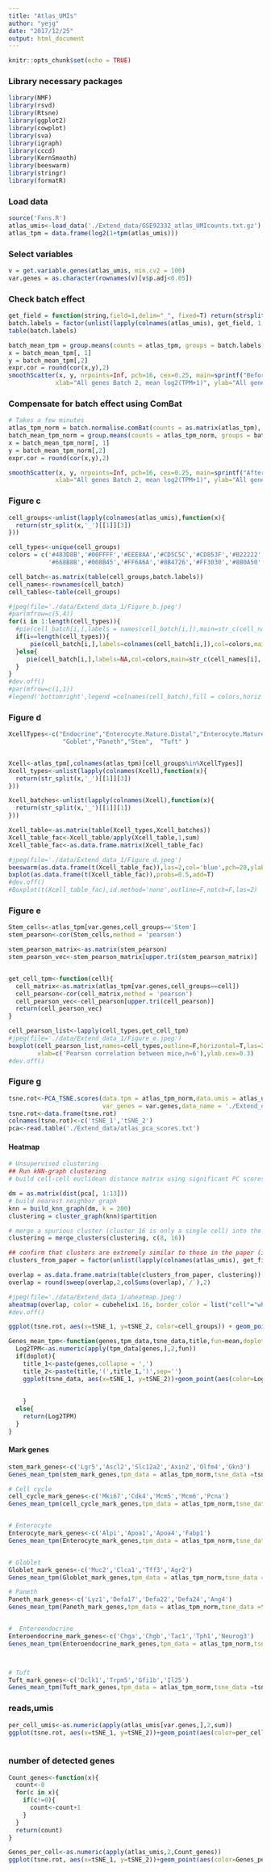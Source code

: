 ```yaml
---
title: "Atlas_UMIs"
author: "yejg"
date: "2017/12/25"
output: html_document
---
```


```r
knitr::opts_chunk$set(echo = TRUE)
```

### Library necessary packages
```r
library(NMF)
library(rsvd)
library(Rtsne)
library(ggplot2)
library(cowplot)
library(sva)
library(igraph)
library(cccd)
library(KernSmooth)
library(beeswarm)
library(stringr)
library(formatR)
```

### Load data
```r
source('Fxns.R')
atlas_umis<-load_data('./Extend_data/GSE92332_atlas_UMIcounts.txt.gz')
atlas_tpm = data.frame(log2(1+tpm(atlas_umis)))
```

### Select variables
```r
v = get.variable.genes(atlas_umis, min.cv2 = 100)
var.genes = as.character(rownames(v)[v$p.adj<0.05])
```


### Check batch effect
```r
get_field = function(string,field=1,delim="_", fixed=T) return(strsplit(string,delim, fixed=fixed)[[1]][field])
batch.labels = factor(unlist(lapply(colnames(atlas_umis), get_field, 1,"_")))
table(batch.labels)

```
```r
batch_mean_tpm = group.means(counts = atlas_tpm, groups = batch.labels)
x = batch_mean_tpm[, 1]
y = batch_mean_tpm[,2]
expr.cor = round(cor(x,y),2)
smoothScatter(x, y, nrpoints=Inf, pch=16, cex=0.25, main=sprintf("Before batch correction, correlation between \ntwo illustrative batches is %s", expr.cor),
             xlab="All genes Batch 2, mean log2(TPM+1)", ylab="All genes Batch  1, mean log2(TPM+1)")

```


### Compensate for batch effect using ComBat
```r
# Takes a few minutes
atlas_tpm_norm = batch.normalise.comBat(counts = as.matrix(atlas_tpm), batch.groups = batch.labels)
batch_mean_tpm_norm = group.means(counts = atlas_tpm_norm, groups = batch.labels)
x = batch_mean_tpm_norm[, 1]
y = batch_mean_tpm_norm[,2]
expr.cor = round(cor(x,y),2)

smoothScatter(x, y, nrpoints=Inf, pch=16, cex=0.25, main=sprintf("After batch correction, correlation between \ntwo illustrative batches is %s", expr.cor),
             xlab="All genes Batch 2, mean log2(TPM+1)", ylab="All genes Batch  1, mean log2(TPM+1)")

```

###  Figure c
```r
cell_groups<-unlist(lapply(colnames(atlas_umis),function(x){
  return(str_split(x,'_')[[1]][3])
}))

cell_types<-unique(cell_groups)
colors = c('#483D8B','#00FFFF','#EEE8AA','#CD5C5C','#CD853F','#B22222','#CDC9C9','#7CFC00',
           '#668B8B','#008B45','#FF6A6A','#8B4726','#FF3030','#8B0A50','#4F4F4F')

cell_batch<-as.matrix(table(cell_groups,batch.labels))
cell_names<-rownames(cell_batch)
cell_tables<-table(cell_groups)

#jpeg(file='./data/Extend_data_1/Figure_b.jpeg')
#par(mfrow=c(5,4))
for(i in 1:length(cell_types)){
  #pie(cell_batch[i,],labels = names(cell_batch[i,]),main=str_c(cell_names[i],'(n=',cell_tables[i],')'))
  if(i==length(cell_types)){
      pie(cell_batch[i,],labels=colnames(cell_batch[i,]),col=colors,main=str_c(cell_names[i],'(n=',cell_tables[i],')'))
  }else{
     pie(cell_batch[i,],labels=NA,col=colors,main=str_c(cell_names[i],'(n=',cell_tables[i],')'))
  }
}
#dev.off()
#par(mfrow=c(1,1))
#legend('bottomright',legend =colnames(cell_batch),fill = colors,horiz = TRUE)  # not good ,will try more

```

###  Figure d
```r
XcellTypes<-c("Endocrine","Enterocyte.Mature.Distal","Enterocyte.Mature.Proximal",
               "Goblet","Paneth","Stem",  "Tuft" )


Xcell<-atlas_tpm[,colnames(atlas_tpm)[cell_groups%in%XcellTypes]]
Xcell_types<-unlist(lapply(colnames(Xcell),function(x){
  return(str_split(x,'_')[[1]][3])
}))

Xcell_batches<-unlist(lapply(colnames(Xcell),function(x){
  return(str_split(x,'_')[[1]][1])
}))

Xcell_table<-as.matrix(table(Xcell_types,Xcell_batches))
Xcell_table_fac<-Xcell_table/apply(Xcell_table,1,sum)
Xcell_table_fac<-as.data.frame.matrix(Xcell_table_fac)

#jpeg(file='./data/Extend_data_1/Figure_d.jpeg')
beeswarm(as.data.frame(t(Xcell_table_fac)),las=2,col='blue',pch=20,ylab=c('Factions of cells'))  #,col = as.numeric(as.factor(rownames(Xcell_table_fac))))
bxplot(as.data.frame(t(Xcell_table_fac)),probs=0.5,add=T)
#dev.off()
#Boxplot(t(Xcell_table_fac),id.method='none',outline=F,notch=F,las=2)

```


### Figure e
```r
Stem_cells<-atlas_tpm[var.genes,cell_groups=='Stem']
stem_pearson<-cor(Stem_cells,method = 'pearson')

stem_pearson_matrix<-as.matrix(stem_pearson)
stem_pearson_vec<-stem_pearson_matrix[upper.tri(stem_pearson_matrix)]


get_cell_tpm<-function(cell){
  cell_matrix<-as.matrix(atlas_tpm[var.genes,cell_groups==cell])
  cell_pearson<-cor(cell_matrix,method = 'pearson')
  cell_pearson_vec<-cell_pearson[upper.tri(cell_pearson)]
  return(cell_pearson_vec)
}

cell_pearson_list<-lapply(cell_types,get_cell_tpm)
#jpeg(file='./data/Extend_data_1/Figure_e.jpeg')
boxplot(cell_pearson_list,names=cell_types,outline=F,horizontal=T,las=2,
        xlab=c('Pearson correlation between mice,n=6'),ylab.cex=0.3)
#dev.off()
```

### Figure g
```r
tsne.rot<-PCA_TSNE.scores(data.tpm = atlas_tpm_norm,data.umis = atlas_umis,
                          var_genes = var.genes,data_name = './Extend_data/atlas')
tsne.rot<-data.frame(tsne.rot)
colnames(tsne.rot)<-c('tSNE_1','tSNE_2')
pca<-read.table('./Extend_data/atlas_pca_scores.txt')
```
#### Heatmap
```r
# Unsupervised clustering
## Run kNN-graph clustering
# build cell-cell euclidean distance matrix using significant PC scores

dm = as.matrix(dist(pca[, 1:13]))
# build nearest neighbor graph
knn = build_knn_graph(dm, k = 200)
clustering = cluster_graph(knn)$partition

# merge a spurious cluster (cluster 16 is only a single cell) into the most similar cluster
clustering = merge_clusters(clustering, c(8, 16))

## confirm that clusters are extremely similar to those in the paper (infomap is a random-walk based alg, so there may begetwd minor differences)
clusters_from_paper = factor(unlist(lapply(colnames(atlas_umis), get_field, 3,"_")))

overlap = as.data.frame.matrix(table(clusters_from_paper, clustering))
overlap = round(sweep(overlap,2,colSums(overlap),`/`),2)

#jpeg(file='./data/Extend_data_1/aheatmap.jpeg')
aheatmap(overlap, color = cubehelix1.16, border_color = list("cell"="white"), txt=overlap, Colv = NA, Rowv = NA)
#dev.off()

```

```r
ggplot(tsne.rot, aes(x=tSNE_1, y=tSNE_2, color=cell_groups)) + geom_point() + scale_color_manual(values=brewer16)
```
```r
Genes_mean_tpm<-function(genes,tpm_data,tsne_data,title,fun=mean,doplot=TRUE){
  Log2TPM<-as.numeric(apply(tpm_data[genes,],2,fun))
  if(doplot){
    title_1<-paste(genes,collapse = ',')
    title_2<-paste(title,'(',title_1,')',sep='')
    ggplot(tsne_data, aes(x=tSNE_1, y=tSNE_2))+geom_point(aes(color=Log2TPM))+theme(legend.title = element_text(size=8,color='blue',face='bold'),
                                                                            legend.position = 'right') +ggtitle(title_2)+
                                                                           scale_color_gradient2(low='lightblue',mid='green',high='red')
    }
  else{
    return(Log2TPM)
  }
}
```

#### Mark genes
```r
stem_mark_genes<-c('Lgr5','Ascl2','Slc12a2','Axin2','Olfm4','Gkn3')
Genes_mean_tpm(stem_mark_genes,tpm_data = atlas_tpm_norm,tsne_data =tsne.rot,title = 'Stem')

# Cell cycle
cell_cycle_mark_genes<-c('Mki67','Cdk4','Mcm5','Mcm6','Pcna')
Genes_mean_tpm(cell_cycle_mark_genes,tpm_data = atlas_tpm_norm,tsne_data =tsne.rot,title = 'Cell cycle')


# Enterocyte
Enterocyte_mark_genes<-c('Alpi','Apoa1','Apoa4','Fabp1')
Genes_mean_tpm(Enterocyte_mark_genes,tpm_data = atlas_tpm_norm,tsne_data =tsne.rot,title = 'Enterocyte')


# Globlet
Globlet_mark_genes<-c('Muc2','Clca1','Tff3','Agr2')
Genes_mean_tpm(Globlet_mark_genes,tpm_data = atlas_tpm_norm,tsne_data =tsne.rot,title = 'Globet')

# Paneth
Paneth_mark_genes<-c('Lyz1','Defa17','Defa22','Defa24','Ang4')
Genes_mean_tpm(Paneth_mark_genes,tpm_data = atlas_tpm_norm,tsne_data =tsne.rot,title = 'Paneth')


#  Enteroendocrine
Enteroendocrine_mark_genes<-c('Chga','Chgb','Tac1','Tph1','Neurog3')
Genes_mean_tpm(Enteroendocrine_mark_genes,tpm_data = atlas_tpm_norm,tsne_data =tsne.rot,title = 'Enteroendocrine')



# Tuft
Tuft_mark_genes<-c('Dclk1','Trpm5','Gfi1b','Il25')
Genes_mean_tpm(Tuft_mark_genes,tpm_data = atlas_tpm_norm,tsne_data =tsne.rot,title = 'Tuft')

```

### reads,umis
```r

per_cell_umis<-as.numeric(apply(atlas_umis[var.genes,],2,sum))
ggplot(tsne.rot, aes(x=tSNE_1, y=tSNE_2))+geom_point(aes(color=per_cell_umis))+theme(legend.title = element_text("UMIS/Cell",size=8,color='blue',face='bold'),
                                                                        legend.position = 'right') +scale_color_gradient2(low='lightblue',mid='green',high='red')

```

### number of detected genes
```r

Count_genes<-function(x){
  count<-0
  for(c in x){
    if(c!=0){
      count<-count+1
    }
  }
  return(count)
}

Genes_per_cell<-as.numeric(apply(atlas_umis,2,Count_genes))
ggplot(tsne.rot, aes(x=tSNE_1, y=tSNE_2))+geom_point(aes(color=Genes_per_cell))+theme(legend.title = element_text("Genes/Cell",size=8,color='blue',face='bold'),
                                                                              legend.position = 'right') +scale_color_gradient2(low='lightblue',mid='green',high='red')

```

